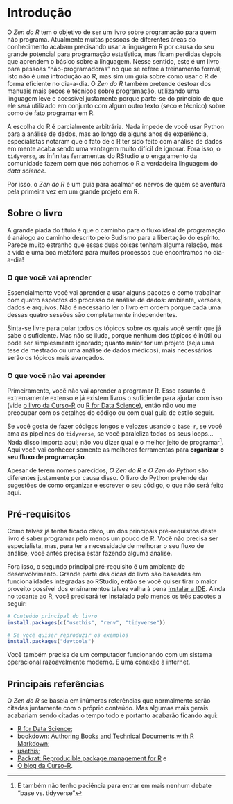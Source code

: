 # Introdução {#introducao}

O *Zen do R* tem o objetivo de ser um livro sobre programação para
quem não programa. Atualmente muitas pessoas de diferentes áreas do conhecimento
acabam precisando usar a linguagem R por causa do seu grande potencial para
programação estatística, mas ficam perdidas depois que aprendem o básico sobre a
linguagem. Nesse sentido, este é um livro para pessoas "não-programadoras" no que se
refere a treinamento formal; isto não é uma introdução ao R, mas sim um guia
sobre como usar o R de forma eficiente no dia-a-dia. O *Zen do R* também
pretende destoar dos manuais mais secos e técnicos sobre programação, utilizando
uma linguagem leve e acessível justamente porque parte-se do princípio de que
ele será utilizado em conjunto com algum outro texto (seco e técnico) sobre como
de fato programar em R.

A escolha do R é parcialmente arbitrária. Nada impede de você usar Python para
a análise de dados, mas ao longo de alguns anos de experiência, especialistas
notaram que o fato de o R ter sido feito com análise de dados em mente acaba
sendo uma vantagem muito difícil de ignorar. Fora isso, o `tidyverse`, as
infinitas ferramentas do RStudio e o engajamento da comunidade fazem com que
nós achemos o R a verdadeira linguagem do *data science*.

Por isso, o *Zen do R* é um guia para acalmar os nervos de quem se
aventura pela primeira vez em um grande projeto em R.

## Sobre o livro

A grande piada do título é que o caminho para o fluxo ideal de programação é
análogo ao caminho descrito pelo Budismo para a libertação do espírito.
Parece muito estranho que essas duas coisas tenham alguma relação, mas a vida
é uma boa metáfora para muitos processos que encontramos no dia-a-dia!

### O que você vai aprender

Essencialmente você vai aprender a usar alguns pacotes e como trabalhar com
quatro aspectos do processo de análise de dados: ambiente, versões, dados e
arquivos. Não é necessário ler o livro em ordem porque cada uma dessas quatro
sessões são completamente independentes.

Sinta-se livre para pular todos os tópicos sobre os quais você sentir que já
sabe o suficiente. Mas não se iluda, porque nenhum dos tópicos é inútil ou pode
ser simplesmente ignorado; quanto maior for um projeto (seja uma tese de
mestrado ou uma análise de dados médicos), mais necessários serão os tópicos
mais avançados.

### O que você não vai aprender

Primeiramente, você não vai aprender a programar R. Esse assunto é extremamente
extenso e já existem livros o suficiente para ajudar com isso (vide [o livro da
Curso-R](https://livro.curso-r.com/) ou [R for Data
Science](https://r4ds.had.co.nz/)), então não vou me preocupar com os detalhes
do código ou com qual guia de estilo seguir.

Se você gosta de fazer códigos longos e velozes usando o `base-r`, se você ama
as pipelines do `tidyverse`, se você paraleliza todos os seus loops... Nada
disso importa aqui; não vou dizer qual é o melhor jeito de programar^[E também
não tenho paciência para entrar em mais nenhum debate "base vs. tidyverse"].
Aqui você vai conhecer somente as melhores ferramentas para **organizar o seu
fluxo de programação**.

Apesar de terem nomes parecidos, *O Zen do R* e *O Zen do Python* são diferentes
justamente por causa disso. O livro do Python pretende dar sugestões de como
organizar e escrever o seu código, o que não será feito aqui.

## Pré-requisitos

Como talvez já tenha ficado claro, um dos principais pré-requisitos deste livro
é saber programar pelo menos um pouco de R. Você não precisa ser especialista, mas, para ter a necessidade de melhorar o seu fluxo de análise,
você antes precisa estar fazendo alguma análise.

Fora isso, o segundo principal pré-requisito é um ambiente de desenvolvimento.
Grande parte das dicas do livro são baseadas em funcionalidades integradas ao
RStudio, então se você quiser tirar o maior proveito possível dos ensinamentos
talvez valha à pena
[instalar a IDE](https://www.rstudio.com/products/rstudio/download/). Ainda
no tocante ao R, você precisará ter instalado pelo menos os três pacotes a
seguir:

```r
# Conteúdo principal do livro
install.packages(c("usethis", "renv", "tidyverse"))

# Se você quiser reproduzir os exemplos
install.packages("devtools")
```

Você também precisa de um computador funcionando com um sistema operacional
razoavelmente moderno. E uma conexão à internet.

## Principais referências

O *Zen do R* se baseia em inúmeras referências que normalmente serão citadas
juntamente com o próprio conteúdo. Mas algumas mais gerais acabariam sendo
citadas o tempo todo e portanto acabarão ficando aqui:

- [R for Data Science](https://r4ds.had.co.nz/);
- [bookdown: Authoring Books and Technical Documents with R Markdown](https://bookdown.org/yihui/bookdown/);
- [usethis](https://usethis.r-lib.org/);
- [Packrat: Reproducible package management for R](https://rstudio.github.io/packrat/) e
- [O blog da Curso-R](https://www.curso-r.com/blog/).
